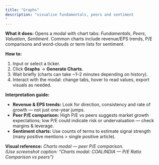 ```yaml
---
title: "Graphs"
description: "visualise fundamentals, peers and sentiment
"
---
```


**What it does:** Opens a modal with chart tabs: _Fundamentals_, _Peers_, _Valuation_, _Sentiment_. Common charts include revenue/EPS trends, P/E comparisons and word-clouds or term lists for sentiment.

**How to:**

1. Input or select a ticker.
2. Click **Graphs** → **Generate Charts**.
3. Wait briefly (charts can take ~1–2 minutes depending on history).
4. Interact with the modal: change tabs, hover to read values, export visuals as needed.

**Interpretation guide:**

- **Revenue & EPS trends:** Look for direction, consistency and rate of growth — not just one-year jumps.
- **Peer P/E comparison:** High P/E vs peers suggests market growth expectations; low P/E could indicate risk or undervaluation — check margins & leverage.
- **Sentiment charts:** Use counts of terms to estimate signal strength (many positive mentions \> single positive article).

**Visual reference:** _Charts modal — peer P/E comparison._\
 _(Use screenshot caption: “Charts modal: COALINDIA — P/E Ratio Comparison vs peers”)_